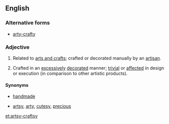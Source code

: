 ==English==

===Alternative forms===
* [[arty-crafty]]

===Adjective===
{{en-adj|head=[[artsy]][[-]][[craftsy]]}}

# {{context|not comparable}} Related to [[arts and crafts]]; crafted or decorated manually by an [[artisan]].
# {{context|comparable|often|derogatory}} Crafted in an [[excessive]]ly [[decorated]] manner; [[trivial]] or [[affected]] in design or execution (in comparison to other artistic products).

====Synonyms====
* {{sense|related to arts and crafts; crafted by an artisan}} [[handmade]]
* {{sense|crafted in an excessively decorated manner}} [[artsy]], [[arty]], [[cutesy]], [[precious]]

[[et:artsy-craftsy]]